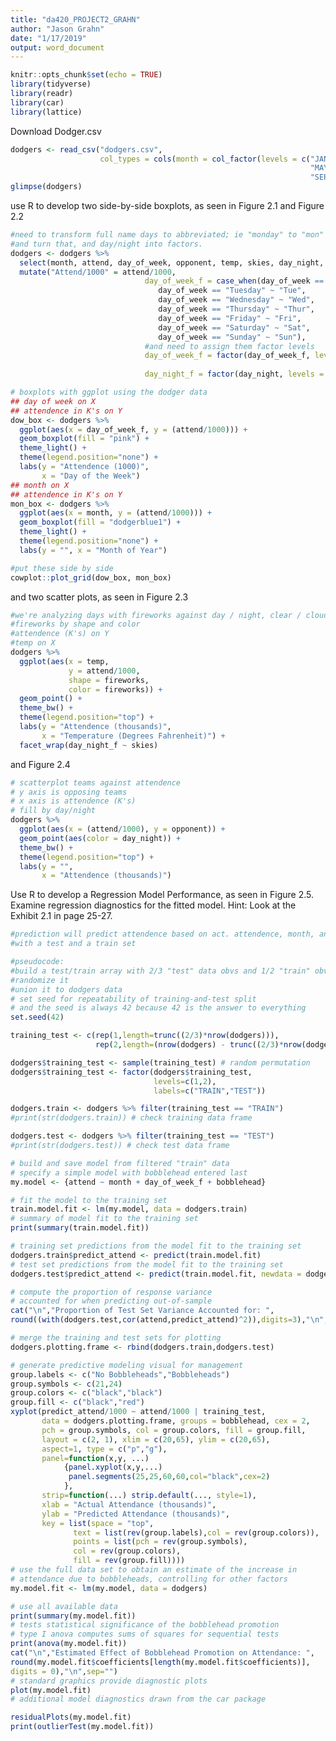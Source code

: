 ```yaml
---
title: "da420_PROJECT2_GRAHN"
author: "Jason Grahn"
date: "1/17/2019"
output: word_document
---
```


```r
knitr::opts_chunk$set(echo = TRUE)
library(tidyverse)
library(readr)
library(car) 
library(lattice)   
```

Download Dodger.csv
```r
dodgers <- read_csv("dodgers.csv", 
                    col_types = cols(month = col_factor(levels = c("JAN", "FEB", "MAR", "APR",
                                                                   "MAY", "JUN", "JUL", "AUG",
                                                                   "SEP", "OCT", "NOV", "DEC"))))
glimpse(dodgers)
```

use R to develop two side-by-side boxplots, as seen in Figure 2.1 and Figure 2.2
```r
#need to transform full name days to abbreviated; ie "monday" to "mon"
#and turn that, and day/night into factors.
dodgers <- dodgers %>% 
  select(month, attend, day_of_week, opponent, temp, skies, day_night, fireworks, bobblehead) %>% 
  mutate("Attend/1000" = attend/1000,
                              day_of_week_f = case_when(day_of_week == "Monday" ~ "Mon",
                                 day_of_week == "Tuesday" ~ "Tue",
                                 day_of_week == "Wednesday" ~ "Wed",
                                 day_of_week == "Thursday" ~ "Thur",
                                 day_of_week == "Friday" ~ "Fri",
                                 day_of_week == "Saturday" ~ "Sat",
                                 day_of_week == "Sunday" ~ "Sun"),
                              #and need to assign them factor levels
                              day_of_week_f = factor(day_of_week_f, levels = c("Mon", "Tue", "Wed",
                                                                           "Thur", "Fri", "Sat", "Sun")),
                              day_night_f = factor(day_night, levels = c("Night", "Day")))

# boxplots with ggplot using the dodger data
## day of week on X
## attendence in K's on Y
dow_box <- dodgers %>% 
  ggplot(aes(x = day_of_week_f, y = (attend/1000))) +
  geom_boxplot(fill = "pink") +
  theme_light() +
  theme(legend.position="none") +
  labs(y = "Attendence (1000)",
       x = "Day of the Week")
## month on X
## attendence in K's on Y
mon_box <- dodgers %>% 
  ggplot(aes(x = month, y = (attend/1000))) +
  geom_boxplot(fill = "dodgerblue1") +
  theme_light() +
  theme(legend.position="none") +
  labs(y = "", x = "Month of Year")

#put these side by side
cowplot::plot_grid(dow_box, mon_box)
```

and two scatter plots, as seen in Figure 2.3 
```r
#we're analyzing days with fireworks against day / night, clear / cloudy, AND temperature
#fireworks by shape and color
#attendence (K's) on Y
#temp on X
dodgers %>% 
  ggplot(aes(x = temp, 
             y = attend/1000,
             shape = fireworks,
             color = fireworks)) +
  geom_point() +
  theme_bw() +
  theme(legend.position="top") +
  labs(y = "Attendence (thousands)",
       x = "Temperature (Degrees Fahrenheit)") +
  facet_wrap(day_night_f ~ skies)
```

and Figure 2.4
```r
# scatterplot teams against attendence 
# y axis is opposing teams
# x axis is attendence (K's)
# fill by day/night
dodgers %>% 
  ggplot(aes(x = (attend/1000), y = opponent)) + 
  geom_point(aes(color = day_night)) +
  theme_bw() +
  theme(legend.position="top") +
  labs(y = "",
       x = "Attendence (thousands)")
```

Use R to develop a Regression Model Performance, as seen in Figure 2.5. Examine regression diagnostics for the fitted model. Hint: Look at the Exhibit 2.1 in page 25-27.
```r
#prediction will predict attendence based on act. attendence, month, and day_of_week_f, bobbleheads
#with a test and a train set

#pseudocode: 
#build a test/train array with 2/3 "test" data obvs and 1/2 "train" obvs
#randomize it 
#union it to dodgers data
# set seed for repeatability of training-and-test split 
# and the seed is always 42 because 42 is the answer to everything
set.seed(42) 

training_test <- c(rep(1,length=trunc((2/3)*nrow(dodgers))),
                   rep(2,length=(nrow(dodgers) - trunc((2/3)*nrow(dodgers)))))

dodgers$training_test <- sample(training_test) # random permutation
dodgers$training_test <- factor(dodgers$training_test,
                                levels=c(1,2), 
                                labels=c("TRAIN","TEST"))

dodgers.train <- dodgers %>% filter(training_test == "TRAIN")
#print(str(dodgers.train)) # check training data frame

dodgers.test <- dodgers %>% filter(training_test == "TEST")
#print(str(dodgers.test)) # check test data frame

# build and save model from filtered "train" data
# specify a simple model with bobblehead entered last
my.model <- {attend ~ month + day_of_week_f + bobblehead}

# fit the model to the training set
train.model.fit <- lm(my.model, data = dodgers.train)
# summary of model fit to the training set
print(summary(train.model.fit))

# training set predictions from the model fit to the training set
dodgers.train$predict_attend <- predict(train.model.fit)
# test set predictions from the model fit to the training set
dodgers.test$predict_attend <- predict(train.model.fit, newdata = dodgers.test)

# compute the proportion of response variance
# accounted for when predicting out-of-sample
cat("\n","Proportion of Test Set Variance Accounted for: ",
round((with(dodgers.test,cor(attend,predict_attend)^2)),digits=3),"\n",sep="")
```

```r
# merge the training and test sets for plotting
dodgers.plotting.frame <- rbind(dodgers.train,dodgers.test)

# generate predictive modeling visual for management
group.labels <- c("No Bobbleheads","Bobbleheads")
group.symbols <- c(21,24)
group.colors <- c("black","black")
group.fill <- c("black","red")
xyplot(predict_attend/1000 ~ attend/1000 | training_test,
       data = dodgers.plotting.frame, groups = bobblehead, cex = 2,
       pch = group.symbols, col = group.colors, fill = group.fill,
       layout = c(2, 1), xlim = c(20,65), ylim = c(20,65),
       aspect=1, type = c("p","g"),
       panel=function(x,y, ...)
            {panel.xyplot(x,y,...)
             panel.segments(25,25,60,60,col="black",cex=2)
            },
       strip=function(...) strip.default(..., style=1),
       xlab = "Actual Attendance (thousands)",
       ylab = "Predicted Attendance (thousands)",
       key = list(space = "top",
              text = list(rev(group.labels),col = rev(group.colors)),
              points = list(pch = rev(group.symbols),
              col = rev(group.colors),
              fill = rev(group.fill))))
# use the full data set to obtain an estimate of the increase in
# attendance due to bobbleheads, controlling for other factors
my.model.fit <- lm(my.model, data = dodgers)

# use all available data
print(summary(my.model.fit))
# tests statistical significance of the bobblehead promotion
# type I anova computes sums of squares for sequential tests
print(anova(my.model.fit))
cat("\n","Estimated Effect of Bobblehead Promotion on Attendance: ",
round(my.model.fit$coefficients[length(my.model.fit$coefficients)],
digits = 0),"\n",sep="")
# standard graphics provide diagnostic plots
plot(my.model.fit)
# additional model diagnostics drawn from the car package

residualPlots(my.model.fit)
print(outlierTest(my.model.fit))
```
